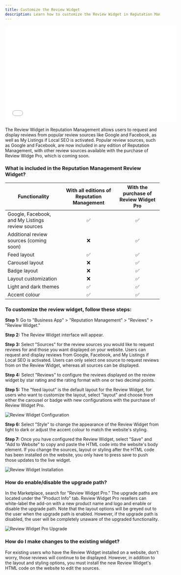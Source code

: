 ```yaml
---
title: Customize the Review Widget
description: Learn how to customize the Review Widget in Reputation Management
---
```


<iframe src="//www.youtube-nocookie.com/embed/kSMkNnYWx3Q" width="560" height="315" frameborder="0" allowfullscreen></iframe>

The Review Widget in Reputation Management allows users to request and display reviews from popular review sources like Google and Facebook, as well as My Listings if Local SEO is activated. Popular review sources, such as Google and Facebook, are now included in any edition of Reputation Management, with other review sources available with the purchase of Review Widge Pro, which is coming soon.

### What is included in the Reputation Management Review Widget?

| Functionality | With all editions of Reputation Management | With the purchase of Review Widget Pro |
| --- | :---: | :---: |
| Google, Facebook, and My Listings review sources | ✅ | ✅ |
| Additional review sources (coming soon) | ❌ | ✅ |
| Feed layout | ✅ | ✅ |
| Carousel layout | ❌ | ✅ |
| Badge layout | ❌ | ✅ |
| Layout customization | ❌ | ✅ |
| Light and dark themes | ✅ | ✅ |
| Accent colour | ✅ | ✅ |

### To customize the review widget, follow these steps:

**Step 1:** Go to "Business App" > "Reputation Management" > "Reviews" > "Review Widget."

**Step 2:** The Review Widget interface will appear.

**Step 3:** Select "Sources" for the review sources you would like to request reviews for and those you want displayed on your website. Users can request and display reviews from Google, Facebook, and My Listings if Local SEO is activated. Users can only select one source to request reviews from on the Review Widget, whereas all sources can be displayed.

**Step 4:** Select "Reviews" to configure the reviews displayed on the review widget by star rating and the rating format with one or two decimal points.

**Step 5:** The "feed layout" is the default layout for the Review Widget, for users who want to customize the layout, select "layout" and choose from either the carousel or badge with new configurations with the purchase of Review Widget Pro.

![Review Widget Configuration](./img/widget-config.jpg)

**Step 6:** Select "Style" to change the appearance of the Review Widget from light to dark or adjust the accent colour to match the website's styling.

**Step 7:** Once you have configured the Review Widget, select "Save" and "Add to Website" to copy and paste the HTML code into the website's body element. If you change the sources, layout or styling after the HTML code has been installed on the website, you only have to press save to push those updates to the live widget.

![Review Widget Installation](./img/widget-installation.jpg)

### How do enable/disable the upgrade path?

In the Marketplace, search for "Review Widget Pro." The upgrade paths are located under the "Product Info" tab. Review Widget Pro resellers can white-label the add-on with a new product name and logo and enable or disable the upgrade path. Note that the layout options will be greyed out to the user when the upgrade path is enabled. However, if the upgrade path is disabled, the user will be completely unaware of the upgraded functionality.

![Review Widget Pro Upgrade](./img/widget-pro-upgrade.jpg)

### How do I make changes to the existing widget?

For existing users who have the Review Widget installed on a website, don't worry, those reviews will continue to be displayed. However, in addition to the layout and styling options, you must install the new Review Widget's HTML code on the website to edit the sources.